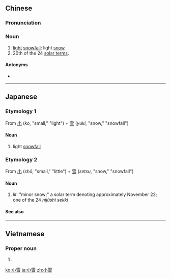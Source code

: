 ==Chinese==
{{zh-forms}}

===Pronunciation===
{{zh-pron
|m=xiǎoxuě
|c=siu2 syut3
|mn=siáu-soat
|cat=n
}}

===Noun===
{{zh-noun}}

# [[light]] [[snowfall]]; light [[snow]]
# 20th of the 24 [[solar term]]s.

====Antonyms====
* {{zh-l|大雪}}

----

==Japanese==

===Etymology 1===
{{ja-kanjitab|こ|ゆき|yomi=kun}}
From [[小]] (''ko'', "small," "light") + [[雪]] (''yuki'', "snow," "snowfall")

====Noun====
{{ja-noun|こゆき}}

# light [[snowfall]]

===Etymology 2===
{{ja-kanjitab|しょう|せつ|yomi=on}}
From [[小]] (''shō'', "small," "little") + [[雪]] (''setsu'', "snow," "snowfall")

====Noun====
{{ja-noun|しょうせつ}}

# ''lit.'' "minor snow;" a solar term denoting approximately November 22; one of the 24 ''nijūshi sekki''

====See also====
{{list:solar terms/ja}}

----

==Vietnamese==
{{vi-hantutab}}

===Proper noun===
{{vi-hantu}}

# {{han tu form of|tiểu tuyết|''lit.'' "minor snow;" a solar term denoting approximately November 22}}

[[ko:小雪]]
[[ja:小雪]]
[[zh:小雪]]